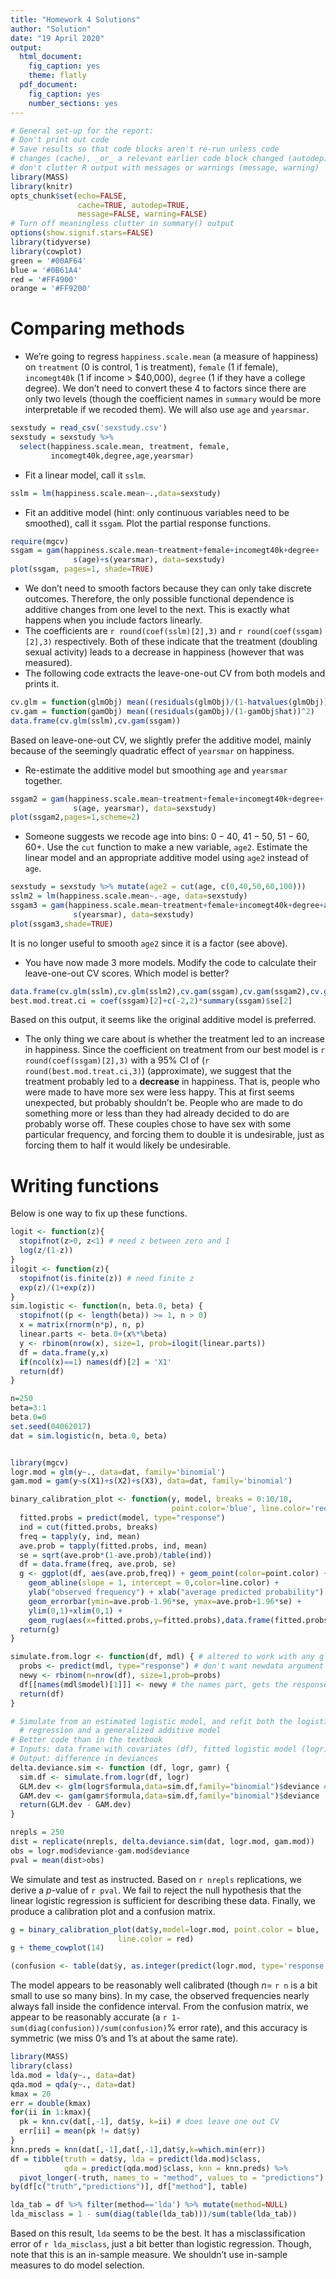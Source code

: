```yaml
---
title: "Homework 4 Solutions"
author: "Solution"
date: "19 April 2020"
output:
  html_document:
    fig_caption: yes
    theme: flatly
  pdf_document:
    fig_caption: yes
    number_sections: yes
---
```


```r
# General set-up for the report:
# Don't print out code
# Save results so that code blocks aren't re-run unless code
# changes (cache), _or_ a relevant earlier code block changed (autodep),
# don't clutter R output with messages or warnings (message, warning)
library(MASS)
library(knitr)
opts_chunk$set(echo=FALSE,
               cache=TRUE, autodep=TRUE,
               message=FALSE, warning=FALSE)
# Turn off meaningless clutter in summary() output
options(show.signif.stars=FALSE)
library(tidyverse)
library(cowplot)
green = '#00AF64'
blue = '#0B61A4'
red = '#FF4900'
orange = '#FF9200'
```

# Comparing methods


* We're going to regress `happiness.scale.mean` (a measure of
happiness) on `treatment` (0 is control, 1 is treatment), 
`female` (1 if female), `incomegt40k` (1 if income $>$ \$40,000),
` degree` (1 if they have a college degree). We don't need to convert these
4 to factors since there are only two levels (though the coefficient names in 
`summary` would be more interpretable if we recoded them). We will also use `age` and `yearsmar`.

```r
sexstudy = read_csv('sexstudy.csv')
sexstudy = sexstudy %>% 
  select(happiness.scale.mean, treatment, female, 
         incomegt40k,degree,age,yearsmar)
```

* Fit a linear model, call it `sslm`.

```r
sslm = lm(happiness.scale.mean~.,data=sexstudy)
```
* Fit an additive model (hint: only continuous variables need to
  be smoothed), call it `ssgam`. Plot the partial response functions.
```r
require(mgcv)
ssgam = gam(happiness.scale.mean~treatment+female+incomegt40k+degree+
              s(age)+s(yearsmar), data=sexstudy)
plot(ssgam, pages=1, shade=TRUE)
```

* We don't need to smooth factors because they can only take discrete outcomes. Therefore, the only possible functional dependence is additive changes from one level to the next. This is exactly what happens when you include factors linearly.
* The coefficients are `r round(coef(sslm)[2],3)` and `r round(coef(ssgam)[2],3)` respectively. Both of these indicate that the treatment (doubling sexual activity) leads to a decrease in happiness (however that was measured).
* The following code extracts the leave-one-out CV from both
  models and prints it.
```r
cv.glm = function(glmObj) mean((residuals(glmObj)/(1-hatvalues(glmObj)))^2) # same as for lm
cv.gam = function(gamObj) mean((residuals(gamObj)/(1-gamObj$hat))^2) 
data.frame(cv.glm(sslm),cv.gam(ssgam))
```
Based on leave-one-out CV, we slightly prefer the additive model, mainly because of the seemingly quadratic effect of `yearsmar` on happiness.

* Re-estimate the additive model but smoothing `age` and
    `yearsmar` together.
```r
ssgam2 = gam(happiness.scale.mean~treatment+female+incomegt40k+degree+
              s(age, yearsmar), data=sexstudy)
plot(ssgam2,pages=1,scheme=2)
```

* Someone suggests we recode age into bins: $0-40$, $41-50$,
    $51-60$, $60+$. Use the `cut` function to make a new
    variable, `age2`. Estimate the linear model and an appropriate
    additive model using `age2` instead of `age`.
```r
sexstudy = sexstudy %>% mutate(age2 = cut(age, c(0,40,50,60,100)))
sslm2 = lm(happiness.scale.mean~.-age, data=sexstudy)
ssgam3 = gam(happiness.scale.mean~treatment+female+incomegt40k+degree+age2+
              s(yearsmar), data=sexstudy)
plot(ssgam3,shade=TRUE)
```
It is no longer useful to smooth `age2` since it is a factor (see above).

* You have now made 3 more models. Modify the code to calculate
    their leave-one-out CV scores. Which model is better?
```r
data.frame(cv.glm(sslm),cv.glm(sslm2),cv.gam(ssgam),cv.gam(ssgam2),cv.gam(ssgam3))
best.mod.treat.ci = coef(ssgam)[2]+c(-2,2)*summary(ssgam)$se[2]
```
Based on this output, it seems like the original additive model is preferred.

* The only thing we care about is whether the treatment led to
  an increase in happiness. Since the coefficient on treatment from our best model is `r round(coef(ssgam)[2],3)` with a 95% CI of (`r round(best.mod.treat.ci,3)`) (approximate), we suggest that the treatment probably led to a __decrease__ in happiness. That is, people who were made to have more sex were less happy. This at first seems unexpected, but probably shouldn't be. People who are made to do something more or less than they had already decided to do are probably worse off. These couples chose to have sex with some particular frequency, and forcing them to double it is undesirable, just as forcing them to half it would likely be undesirable.
  
# Writing functions

Below is one way to fix up these functions.
```r
logit <- function(z){ 
  stopifnot(z>0, z<1) # need z between zero and 1
  log(z/(1-z))
}
ilogit <- function(z){ 
  stopifnot(is.finite(z)) # need finite z
  exp(z)/(1+exp(z))
}
sim.logistic <- function(n, beta.0, beta) {
  stopifnot((p <- length(beta)) >= 1, n > 0)
  x = matrix(rnorm(n*p), n, p)
  linear.parts <- beta.0+(x%*%beta)
  y <- rbinom(nrow(x), size=1, prob=ilogit(linear.parts))
  df = data.frame(y,x)
  if(ncol(x)==1) names(df)[2] = 'X1'
  return(df)
}
```

```r
n=250
beta=3:1
beta.0=0
set.seed(04062017)
dat = sim.logistic(n, beta.0, beta)


library(mgcv)
logr.mod = glm(y~., data=dat, family='binomial')
gam.mod = gam(y~s(X1)+s(X2)+s(X3), data=dat, family='binomial')
```

```r
binary_calibration_plot <- function(y, model, breaks = 0:10/10, 
                                    point.color='blue', line.color='red') {
  fitted.probs = predict(model, type="response")
  ind = cut(fitted.probs, breaks)
  freq = tapply(y, ind, mean)
  ave.prob = tapply(fitted.probs, ind, mean)
  se = sqrt(ave.prob*(1-ave.prob)/table(ind))
  df = data.frame(freq, ave.prob, se)
  g <- ggplot(df, aes(ave.prob,freq)) + geom_point(color=point.color) + 
    geom_abline(slope = 1, intercept = 0,color=line.color) +
    ylab("observed frequency") + xlab("average predicted probability") +
    geom_errorbar(ymin=ave.prob-1.96*se, ymax=ave.prob+1.96*se) +
    ylim(0,1)+xlim(0,1) + 
    geom_rug(aes(x=fitted.probs,y=fitted.probs),data.frame(fitted.probs),sides='b')
  return(g)  
}

simulate.from.logr <- function(df, mdl) { # altered to work with any glm output
  probs <- predict(mdl, type="response") # don't want newdata argument due to factors
  newy <- rbinom(n=nrow(df), size=1,prob=probs)
  df[[names(mdl$model)[1]]] <- newy # the names part, gets the response from the df
  return(df)
}

# Simulate from an estimated logistic model, and refit both the logistic
  # regression and a generalized additive model
# Better code than in the textbook
# Inputs: data frame with covariates (df), fitted logistic model (logr), fitted gam (gamr)
# Output: difference in deviances
delta.deviance.sim <- function (df, logr, gamr) {
  sim.df <- simulate.from.logr(df, logr)
  GLM.dev <- glm(logr$formula,data=sim.df,family="binomial")$deviance # used formulas instead
  GAM.dev <- gam(gamr$formula,data=sim.df,family="binomial")$deviance
  return(GLM.dev - GAM.dev)
}
```


```r
nrepls = 250
dist = replicate(nrepls, delta.deviance.sim(dat, logr.mod, gam.mod))
obs = logr.mod$deviance-gam.mod$deviance
pval = mean(dist>obs)
```

We simulate and test as instructed. Based on `r nrepls` replications, we derive a $p$-value of `r pval`. We fail to reject the null hypothesis that the linear logistic regression is sufficient for describing these data. Finally, we produce a calibration plot and a confusion matrix.

```r
g = binary_calibration_plot(dat$y,model=logr.mod, point.color = blue, 
                        line.color = red)
g + theme_cowplot(14)
```
```r
(confusion <- table(dat$y, as.integer(predict(logr.mod, type='response')>0.5), dnn=c('reality','prediction')))
```

The model appears to be reasonably well calibrated (though $n=$ `r n` is a bit small to use so many bins). In my case, the observed frequencies nearly always fall inside the confidence interval. From the confusion matrix, we appear to be reasonably accurate (a `r 1-sum(diag(confusion))/sum(confusion)`% error rate), and this accuracy is symmetric (we miss 0's and 1's at about the same rate). 

```r
library(MASS)
library(class)
lda.mod = lda(y~., data=dat)
qda.mod = qda(y~., data=dat)
kmax = 20
err = double(kmax) 
for(ii in 1:kmax){
  pk = knn.cv(dat[,-1], dat$y, k=ii) # does leave one out CV
  err[ii] = mean(pk != dat$y) 
}
knn.preds = knn(dat[,-1],dat[,-1],dat$y,k=which.min(err))
df = tibble(truth = dat$y, lda = predict(lda.mod)$class,
            qda = predict(qda.mod)$class, knn = knn.preds) %>%
  pivot_longer(-truth, names_to = "method", values_to = "predictions")
by(df[c("truth","predictions")], df["method"], table)
```

```r
lda_tab = df %>% filter(method=='lda') %>% mutate(method=NULL)
lda_misclass = 1 - sum(diag(table(lda_tab)))/sum(table(lda_tab))
```

Based on this result, `lda` seems to be the best. It has a misclassification error of
`r lda_misclass`, just a bit better than logistic regression. Though, note that this is an in-sample measure. We shouldn't use in-sample measures to do model selection.